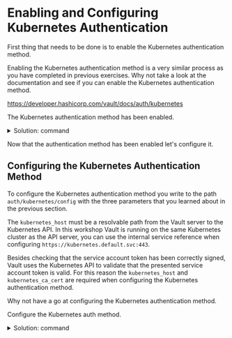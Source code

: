 # Enabling and Configuring Kubernetes Authentication

First thing that needs to be done is to enable the Kubernetes authentication method.

Enabling the Kubernetes authentication method is a very similar process as you have 
completed in previous exercises. Why not take a look at the documentation and 
see if you can enable the Kubernetes authentication method.

<a href="https://developer.hashicorp.com/vault/docs/auth/kubernetes" target="_blank">https://developer.hashicorp.com/vault/docs/auth/kubernetes</a>


<Task id="enable_auth">
The Kubernetes authentication method has been enabled.
</Task>
<p>
<details>
  <summary style=\{{ fontSize: '18px', color: 'rgb(84, 128, 178)', fontWeight: 'medium' }} >Solution: command</summary>

```bash
# Enable kubernetes auth
vault auth enable kubernetes
```

</details>
</p>

Now that the authentication method has been enabled let's configure it.

## Configuring the Kubernetes Authentication Method

To configure the Kubernetes authentication method you 
write to the path `auth/kubernetes/config` with the three parameters that you
learned about in the previous section.

The `kubernetes_host` must be a resolvable path from the Vault server to the Kubernetes
API. In this workshop Vault is running on the same Kubernetes cluster as the API server,
you can use the internal service reference when configuring `https://kubernetes.default.svc:443`.

Besides checking that the service account token has been correctly signed, 
Vault uses the Kubernetes API to validate that the presented service account token 
is valid.  For this reason the `kubernetes_host` and `kubernetes_ca_cert` are required
when configuring the Kubernetes authentication method.

Why not have a go at configuring the Kubernetes authentication method.


<Task id="configure_auth">
Configure the Kubernetes auth method.
</Task>
<p>
<details>
  <summary style=\{{ fontSize: '18px', color: 'rgb(84, 128, 178)', fontWeight: 'medium' }} >Solution: command</summary>

```bash
vault write auth/kubernetes/config \
  token_reviewer_jwt=@/usr/src/k8s.token \
  kubernetes_host="https://kubernetes.default.svc:443" \
  kubernetes_ca_cert=@/usr/src/k8s.crt
```

</details>
</p>
